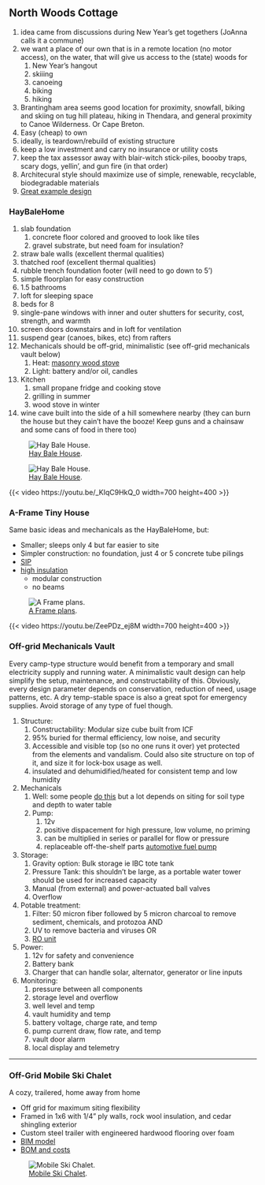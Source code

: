 
##  North Woods Cottage 
1. idea came from discussions during New Year's get togethers (JoAnna calls it a commune)
1. we want a place of our own that is in a remote location (no motor access), on the water, that will give us access to the (state) woods for
    1. New Year's hangout
    1. skiiing
    1. canoeing
    1. biking
    1. hiking
1. Brantingham area seems good location for proximity, snowfall, biking and skiing on tug hill plateau, hiking in Thendara, and general proximity to Canoe Wilderness. Or Cape Breton.
1. Easy (cheap) to own
1. ideally, is teardown/rebuild of existing structure
1. keep a low investment and carry no insurance or utility costs
1. keep the tax assessor away with blair-witch stick-piles, boooby traps, scary dogs, yellin', and gun fire (in that order)
1. Architecural style should maximize use of simple, renewable, recyclable, biodegradable materials
1. [Great example design](https://youtu.be/MsDTfWLLv3Y)


###  HayBaleHome 
1. slab foundation
    1. concrete floor colored and grooved to look like tiles
    1. gravel substrate, but need foam for insulation?
1. straw bale walls (excellent thermal qualities)
1. thatched roof (excellent thermal qualities)
1. rubble trench foundation footer (will need to go down to 5')
1. simple floorplan for easy construction
1. 1.5 bathrooms
1. loft for sleeping space
1. beds for 8
1. single-pane windows with inner and outer shutters for security, cost, strength, and warmth
1. screen doors downstairs and in loft for ventilation
1. suspend gear (canoes, bikes, etc) from rafters
1. Mechanicals should be off-grid, minimalistic (see off-grid mechanicals vault below)
    1. Heat: [masonry wood stove](https://www.youtube.com/watch?v=HJNRXpHnxag)
    1. Light: battery and/or oil, candles
1. Kitchen
    1. small propane fridge and cooking stove
    1. grilling in summer
    1. wood stove in winter
1. wine cave built into the side of a hill somewhere nearby (they can burn the house but they cain't have the booze! Keep guns and a chainsaw and some cans of food in there too)

![ [Hay Bale House](https://raw.githubusercontent.com/csomerlot/csomerlot.github.io/master/HappyHippieLifestyle/cottage.png).](./HappyHippieLifestyle/cottage)

![ [Hay Bale House](https://raw.githubusercontent.com/csomerlot/csomerlot.github.io/master/HappyHippieLifestyle/cottage_4w.png).](./HappyHippieLifestyle/cottage_4vw)

{{< video https://youtu.be/_KIqC9HkQ_0 width=700 height=400 >}}

###  A-Frame Tiny House 

Same basic ideas and mechanicals as the HayBaleHome, but:

* Smaller; sleeps only 4 but far easier to site
* Simpler construction: no foundation, just 4 or 5 concrete tube pilings
* [SIP](https://www.sips.org/about/what-are-sips)
* [high insulation](http://www.coloradoenergy.org/procorner/stuff/r-values.htm)
    * modular construction
    * no beams

![ [A Frame plans](./HappyHippieLifestyle/A Frame Half Loft.png).](./HappyHippieLifestyle/AFrameHalfLoft.png)

{{< video https://youtu.be/ZeePDz_ej8M width=700 height=400 >}}


###  Off-grid Mechanicals Vault 
Every camp-type structure would benefit from a temporary and small electricity supply and running water. A 
minimalistic vault design can help simplify the setup, maintenance, and constructability of this. Obviously, 
every design parameter depends on conservation, reduction of need, usage patterns, etc. A dry temp-stable space 
is also a great spot for emergency supplies. Avoid storage of any type of fuel though.

1. Structure:
    1. Constructability: Modular size cube built from ICF
    1. 95% buried for thermal efficiency, low noise, and security
    1. Accessible and visible top (so no one runs it over) yet protected from the elements and vandalism. Could also site structure on top of it, and size it for lock-box usage as well.
    1. insulated and dehumidified/heated for consistent temp and low humidity
1. Mechanicals
    1. Well: some people [do this](https://www.drillyourownwell.com/) but a lot depends on siting for soil type and depth to water table
    1. Pump:  
        1. 12v
        1. positive dispacement for high pressure, low volume, no priming
        1. can be multiplied in series or parallel for flow or pressure
        1. replaceable off-the-shelf parts [automotive fuel pump](https://www.amazon.com/OSIAS-Universal-Replacement-VOLKSWAGEN-0580464070/dp/B073TY5VBV/ref=asc_df_B073TY5VBV/)
1. Storage:
    1. Gravity option: Bulk storage ie IBC tote tank
    1. Pressure Tank: this shouldn't be large, as a portable water tower should be used for increased capacity
    1. Manual (from external) and power-actuated ball valves
    1. Overflow
1. Potable treatment:
    1. Filter: 50 micron fiber followed by 5 micron charcoal to remove sediment, chemicals, and protozoa AND
    1. UV to remove bacteria and viruses OR
    1. [RO unit](https://www.amazon.com/Alberts-Filter-Membrane-Replacement-Connector/dp/B07H2ZCFFR/ref=sr_1_17_sspa)
1. Power:
    1. 12v for safety and convenience
    1. Battery bank
    1. Charger that can handle solar, alternator, generator or line inputs
1. Monitoring:
    1. pressure between all components
    1. storage level and overflow
    1. well level and temp
    1. vault humidity and temp
    1. battery voltage, charge rate, and temp
    1. pump current draw, flow rate, and temp
    1. vault door alarm
    1. local display and telemetry
    

---

###  Off-Grid Mobile Ski Chalet 
A cozy, trailered, home away from home

* Off grid for maximum siting flexibility
* Framed in 1x6 with 1/4" ply walls, rock wool insulation, and cedar shingling exterior
* Custom steel trailer with engineered hardwood flooring over foam
* [BIM model](https://a360.co/3I3GbV9)
* [BOM and costs](https://docs.google.com/spreadsheets/d/1ZGdyqQvb-uPeDFhHy7mNM82vWml4nQ6JEDqOIUkit6Y/edit?usp=sharing)

![ [Mobile Ski Chalet](https://raw.githubusercontent.com/csomerlot/csomerlot.github.io/master/HappyHippieLifestyle/TinyHousePlans.pdf).](./HappyHippieLifestyle/Tiny_House_Drawing_v3)

